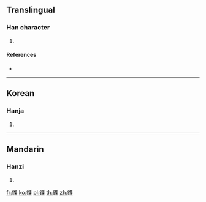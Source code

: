 {{character info/new}}
==Translingual==

===Han character===
{{Han char|rn=167|rad=金|as=12|sn=20|four=80194|canj=COGD}}

# {{defn|Han|sort=金12}}

====References====
* {{Han ref|kx=1321.120|dkj=40849|dj=1821.040|hdz=64256.160|uh=93F6|ud=37878|bh=F542|bd=62786}}

----

==Korean==

===Hanja===
{{ko-hanja|hangeul=집|eumhun=|rv=jip|mr=chip|y=cip}}

# {{defn|lang=ko|sort=金12}}

----

==Mandarin==

===Hanzi===
{{cmn-hanzi|pin=[[jí]] ([[ji2]])|wg=chi<sup>2</sup>}}

# {{defn|lang=cmn|sort=金12}}

[[fr:鏶]]
[[ko:鏶]]
[[pl:鏶]]
[[th:鏶]]
[[zh:鏶]]